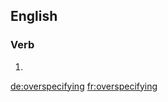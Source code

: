 ==English==

===Verb===
{{head|en|present participle}}

# {{present participle of|overspecify|lang=en|nocat=1}}

[[de:overspecifying]]
[[fr:overspecifying]]